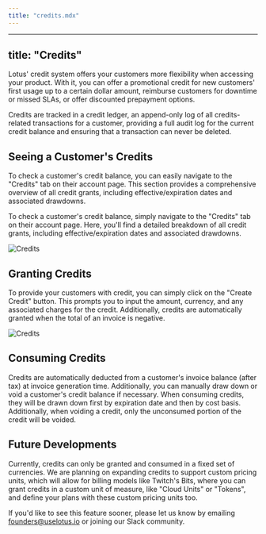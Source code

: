 ```yaml
---
title: "credits.mdx"
---
```


---
title: "Credits"
---

Lotus' credit system offers your customers more flexibility when accessing your product. With it, you can offer a promotional credit for new customers' first usage up to a certain dollar amount, reimburse customers for downtime or missed SLAs, or offer discounted prepayment options.

Credits are tracked in a credit ledger, an append-only log of all credits-related transactions for a customer, providing a full audit log for the current credit balance and ensuring that a transaction can never be deleted.

## Seeing a Customer's Credits

To check a customer's credit balance, you can easily navigate to the "Credits" tab on their account page. This section provides a comprehensive overview of all credit grants, including effective/expiration dates and associated drawdowns.

To check a customer's credit balance, simply navigate to the "Credits" tab on their account page. Here, you'll find a detailed breakdown of all credit grants, including effective/expiration dates and associated drawdowns.

![Credits](/images/plan-management/credits_tab.png)

## Granting Credits

To provide your customers with credit, you can simply click on the "Create Credit" button. This prompts you to input the amount, currency, and any associated charges for the credit. Additionally, credits are automatically granted when the total of an invoice is negative.

![Credits](/images/plan-management/create_credit.png)

## Consuming Credits

Credits are automatically deducted from a customer's invoice balance (after tax) at invoice generation time. Additionally, you can manually draw down or void a customer's credit balance if necessary. When consuming credits, they will be drawn down first by expiration date and then by cost basis. Additionally, when voiding a credit, only the unconsumed portion of the credit will be voided.

## Future Developments

Currently, credits can only be granted and consumed in a fixed set of currencies. We are planning on expanding credits to support custom pricing units, which will allow for billing models like Twitch's Bits, where you can grant credits in a custom unit of measure, like "Cloud Units" or "Tokens", and define your plans with these custom pricing units too.

If you'd like to see this feature sooner, please let us know by emailing founders@uselotus.io or joining our Slack community.

